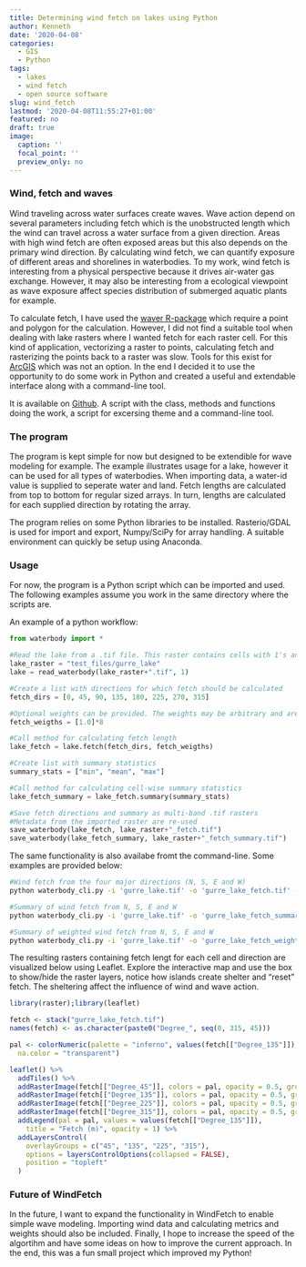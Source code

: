 ```yaml
---
title: Determining wind fetch on lakes using Python
author: Kenneth
date: '2020-04-08'
categories:
  - GIS
  - Python
tags:
  - lakes
  - wind fetch
  - open source software
slug: wind_fetch
lastmod: '2020-04-08T11:55:27+01:00'
featured: no
draft: true
image:
  caption: ''
  focal_point: ''
  preview_only: no
---
```


### Wind, fetch and waves

Wind traveling across water surfaces create waves. Wave action depend on several parameters including fetch which is the unobstructed length which the wind can travel across a water surface from a given direction. Areas with high wind fetch are often exposed areas but this also depends on the primary wind direction. By calculating wind fetch, we can quantify exposure of different areas and shorelines in waterbodies. To my work, wind fetch is interesting from a physical perspective because it drives air-water gas exchange. However, it may also be interesting from a ecological viewpoint as wave exposure affect species distribution of submerged aquatic plants for example.

To calculate fetch, I have used the [waver R-package](https://github.com/pmarchand1/waver) which require a point and polygon for the calculation. However, I did not find a suitable tool when dealing with lake rasters where I wanted fetch for each raster cell. For this kind of application, vectorizing a raster to points, calculating fetch and rasterizing the points back to a raster was slow. Tools for this exist for [ArcGIS](https://umesc.usgs.gov/management/dss/wind_fetch_wave_models_2012update.html) which was not an option. In the end I decided it to use the opportunity to do some work in Python and created a useful and extendable interface along with a command-line tool.

It is available on [Github](https://github.com/KennethTM/WindFetch). A script with the class, methods and functions doing the work, a script for excersing theme and a command-line tool.

### The program

The program is kept simple for now but designed to be extendible for wave modeling for example. The example illustrates usage for a lake, however it can be used for all types of waterbodies. When importing data, a water-id value is supplied to seperate water and land. Fetch lengths are calculated from top to bottom for regular sized arrays. In turn, lengths are calculated for each supplied direction by rotating the array. 

The program relies on some Python libraries to be installed. Rasterio/GDAL is used for import and export, Numpy/SciPy for array handling. A suitable environment can quickly be setup using Anaconda. 

### Usage

For now, the program is a Python script which can be imported and used. The following examples assume you work in the same directory where the scripts are. 

An example of a python workflow:

```python
from waterbody import *

#Read the lake from a .tif file. This raster contains cells with 1's and 0's, where the 1's represent lake surface
lake_raster = "test_files/gurre_lake"
lake = read_waterbody(lake_raster+".tif", 1)

#Create a list with directions for which fetch should be calculated
fetch_dirs = [0, 45, 90, 135, 180, 225, 270, 315]

#Optional weights can be provided. The weights may be arbitrary and are multiplied with the fetch length
fetch_weigths = [1.0]*8

#Call method for calculating fetch length
lake_fetch = lake.fetch(fetch_dirs, fetch_weigths)

#Create list with summary statistics
summary_stats = ["min", "mean", "max"]

#Call method for calculating cell-wise summary statistics
lake_fetch_summary = lake_fetch.summary(summary_stats)

#Save fetch directions and summary as multi-band .tif rasters
#Metadata from the imported raster are re-used
save_waterbody(lake_fetch, lake_raster+"_fetch.tif")
save_waterbody(lake_fetch_summary, lake_raster+"_fetch_summary.tif")
```

The same functionality is also availabe fromt the command-line. Some examples are provided below:

```bash
#Wind fetch from the four major directions (N, S, E and W)
python waterbody_cli.py -i 'gurre_lake.tif' -o 'gurre_lake_fetch.tif' -id 1 -d '0,90,180,270'

#Summary of wind fetch from N, S, E and W
python waterbody_cli.py -i 'gurre_lake.tif' -o 'gurre_lake_fetch_summary.tif' -id 1 -d '0,90,180,270' -s 'min,mean,max'

#Summary of weighted wind fetch from N, S, E and W
python waterbody_cli.py -i 'gurre_lake.tif' -o 'gurre_lake_fetch_weighted_summary.tif' -id 1 -d '0,90,180,270' -w '0.9,1.1,1.35,0.75' -s 'min,mean,max'
```

The resulting rasters containing fetch lengt for each cell and direction are visualized below using Leaflet. Explore the interactive map and use the box to show/hide the raster layers, notice how islands create shelter and "reset" fetch. The sheltering affect the influence of wind and wave action.

```r
library(raster);library(leaflet)

fetch <- stack("gurre_lake_fetch.tif")
names(fetch) <- as.character(paste0("Degree_", seq(0, 315, 45)))

pal <- colorNumeric(palette = "inferno", values(fetch[["Degree_135"]]),
  na.color = "transparent")

leaflet() %>% 
  addTiles() %>%
  addRasterImage(fetch[["Degree_45"]], colors = pal, opacity = 0.5, group = "45") %>%
  addRasterImage(fetch[["Degree_135"]], colors = pal, opacity = 0.5, group = "135") %>%
  addRasterImage(fetch[["Degree_225"]], colors = pal, opacity = 0.5, group = "225") %>%
  addRasterImage(fetch[["Degree_315"]], colors = pal, opacity = 0.5, group = "315") %>%
  addLegend(pal = pal, values = values(fetch[["Degree_135"]]),
    title = "Fetch (m)", opacity = 1) %>% 
  addLayersControl(
    overlayGroups = c("45", "135", "225", "315"),
    options = layersControlOptions(collapsed = FALSE),
    position = "topleft"
  )
```


### Future of WindFetch

In the future, I want to expand the functionality in WindFetch to enable simple wave modeling. Importing wind data and calculating metrics and weights should also be included. Finally, I hope to increase the speed of the algortihm and have some ideas on how to improve the current approach. In the end, this was a fun small project which improved my Python!